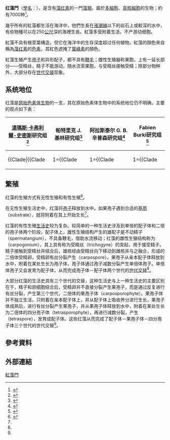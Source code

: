 {{Automatic taxobox
|taxon=Rhodophyta
|authority={{link-en|理查德·惠特森|Richard Wettstein|Wettstein}}, 1922
|image = Gracilaria2.JPG
| image_width = 300px
| image_caption = 江蓠属
| fossil_range = {{long fossil range|中元古代|現代}}
}}

'''红藻門'''（[[學名|學名]]：{{lang|la|''Rhodophyta''}}），是含有[[藻红素|藻红素]]的一門[[藻類|藻類]]，屬於[[多細胞生物|多細胞]]、[[真核細胞|真核細胞]]的生物；約有7000种<ref name="AlgaeBase_Rhodophyta">{{Citation|last=Guiry|first=M.D.|last2=Guiry|first2=G.M.|year=2011|title=AlgaeBase : Chlorophyta|publisher=World-wide electronic publication, National University of Ireland, Galway|url=http://www.algaebase.org/browse/taxonomy/?id=97240|accessdate=2019-02-11|lastauthoramp=yes|archive-url=https://web.archive.org/web/20170711172101/http://www.algaebase.org/browse/taxonomy/?id=97240|archive-date=2017-07-11|dead-url=no}}</ref>。

幾乎所有的紅藻都生活在海洋中，他們生長在[[漲潮線|漲潮線]]以下的岩石上或較深的水中，有些物種可以在250[[公尺|公尺]]深的海裡生長。紅藻多营附着生活，不产游动细胞。

紅藻不具有根莖葉構造，但它在海洋中的生存深度超过任何植物。紅藻的顏色來自稱為[[藻红素|藻红素]]的[[色素|色素]]，其紅色遮掩了[[葉綠素|葉綠素]]的顏色。

紅藻生殖产生[[孢子|孢子]]和异形配子，都不具有[[鞭毛|鞭毛]]；雌性生殖器称果胞，上有一延长部分——受精丝，精子不能游动，随水流至果胞，与受精丝接触受精；除部分物种外，大部分存在[[世代交替|世代交替]]现象。

== 系统地位 ==
红藻是[[原始色素体生物|原始色素体生物]]的一支，其在原始色素体生物中的系统地位仍不明确，主要的观点如下表：
{| class="wikitable"
![[湯瑪斯·卡弗利爾-史密斯|湯瑪斯·卡弗利爾-史密斯]]研究组<ref name="caval.sm.2015">{{Cite journal|title=Multiple origins of Heliozoa from flagellate ancestors: New cryptist subphylum Corbihelia, superclass Corbistoma, and monophyly of Haptista, Cryptista, Hacrobia and Chromista|url=http://www.sciencedirect.com/science/article/pii/S1055790315002080|last=Cavalier-Smith|first=Thomas|last2=Chao|first2=Ema E.|date=2015-12-01|journal=Molecular Phylogenetics and Evolution|doi=10.1016/j.ympev.2015.07.004|volume=93|pages=331–362|issn=1055-7903|last3=Lewis|first3=Rhodri|author=|access-date=2019-04-07|archive-url=https://web.archive.org/web/20150924184426/http://www.sciencedirect.com/science/article/pii/S1055790315002080|archive-date=2015-09-24|dead-url=no}}</ref>
!帕特里克 J. 基林研究组<ref name="Burki2016">{{Cite journal|title=Untangling the early diversification of eukaryotes: A phylogenomic study of the evolutionary origins of Centrohelida, Haptophyta and Cryptista|author=Burki, Fabien|url=|journal=Proceedings of the Royal Society B|issue=1823|doi=10.1098/rspb.2015.2802|others=Kaplan, Maia; Trikhonenkov, Denis V.; Zlatogursky, Vasily; Minh, Bui Quang; Radaykina, Liudmila V.; Smirnov, Alexey; Mylnikov, Alexander P. et al.|year=2016|volume=283|page=20152802|pmid=}}</ref>
!阿拉斯泰尔 G. B. 辛普森研究组<ref name="Simpson2018">{{Cite journal|title=Hemimastigophora is a novel supra-kingdom-level lineage of eukaryotes|url=https://www.nature.com/articles/s41586-018-0708-8|last=Simpson|first=Alastair G. B.|last2=Roger|first2=Andrew J.|date=2018-12|journal=Nature|issue=7736|doi=10.1038/s41586-018-0708-8|volume=564|pages=410–414|language=en|issn=1476-4687|last3=Erin M. Bertrand|last4=Eme|first4=Laura|last5=Eglit|first5=Yana|last6=Lax|first6=Gordon|author=|access-date=2019-04-07|archive-url=https://web.archive.org/web/20181115212331/https://www.nature.com/articles/s41586-018-0708-8|archive-date=2018-11-15|dead-url=no}}</ref>
!Fabien Burki研究组<ref name="Burki2019">{{Cite journal|title=New phylogenomic analysis of the enigmatic phylum Telonemia further resolves the eukaryote tree of life|url=https://academic.oup.com/mbe/advance-article/doi/10.1093/molbev/msz012/5298736|last=Burki|first=Fabien|last2=Tikhonenkov|first2=Denis V.|journal=Molecular Biology and Evolution|doi=10.1093/molbev/msz012|language=en|last3=Mylnikov|first3=Alexander P.|last4=Jamy|first4=Mahwash|last5=Strassert|first5=Jürgen F. H.}}</ref>
|-
|{{Clade|{{Clade
   |1={{Clade
      |1={{Clade
         |1={{Clade
            |1=[[皮胆虫|皮胆虫]]
            |2=[[红藻|红藻]]
            }}
         |2=[[绿色植物|绿色植物]]
         }}
      |2=[[灰藻|灰藻]]
      }}
   |2=[[隐藻|隐藻]]
   }}|style=font-size:90%;line-height:100%;|label1=[[原始色素体生物|原始色素体生物]]}}
|{{Clade|{{Clade
   |1={{Clade
      |1=[[皮胆虫|皮胆虫]]
      |2=[[红藻|红藻]]
      }}
   |2={{Clade
      |1=[[隐藻|隐藻]]
      |2={{Clade
         |1=[[灰藻|灰藻]]
         |2=[[绿色植物|绿色植物]]
         }}
      }}
   }}|style=font-size:90%;line-height:100%;|label1=[[原始色素体生物|原始色素体生物]]}}
|{{Clade|{{Clade
|1={{Clade
   |1={{Clade
      |1=[[皮胆虫|皮胆虫]]
      |2=[[红藻|红藻]]
      }}
      |2={{Clade
         |1=[[灰藻|灰藻]]
         |2=[[绿色植物|绿色植物]]
         }}}}
      |2=[[隐藻|隐藻]]
   }}|style=font-size:90%;line-height:100%;|label1=[[原始色素体生物|原始色素体生物]]}}
|{{Clade|{{Clade
   |1={{Clade
         |1=[[灰藻|灰藻]]
         |2=[[绿色植物|绿色植物]]
         }}
   |2={{Clade
      |1=[[隐藻|隐藻]]
      |2={{Clade
      |1=[[皮胆虫|皮胆虫]]
      |2=[[红藻|红藻]]
      }}
      }}
   }}|style=font-size:90%;line-height:100%;|label1=[[原始色素体生物|原始色素体生物]]}}
|}

== 繁殖 ==
红藻的生殖方式有无性生殖和有性生殖<ref name="Raven8th">{{Cite book|url=https://www.worldcat.org/oclc/781446671|title=Raven Biology of plants|last=Franklin|first=Evert, Ray|last2=H.|first2=Revision of: Raven, Peter|publisher=|year=|isbn=9781429219617|edition=Eighth edition|location=New York|pages=|chapter=|oclc=781446671}}</ref>{{Rp|342}}。

在无性生殖生活史中，红藻将[[孢子|孢子]]释放到水中。如果孢子遇到合适的[[基质_(生物生活环境)|基质]]（substrate），就将附着在其上开始生长<ref name="Raven8th" />{{Rp|342}}。

红藻的有性生殖[[生活史|生活史]]较为复杂。较简单的一种生活史涉及到单倍的配子体和二倍的孢子体两个阶段，配子体上，雄性生殖结构产生的雄配子是不动精子（spermatangium），不具备鞭毛，借助水流移动；红藻的雌性生殖结构称为{{Internal link helper/en|果孢|carpogonium}}（carpogonium），其上具有称为受精丝（trichogyne）的突起，用于接受精子。精子接触到受精丝并结合后，雄核经由受精丝向下移动到雌核并与之融合，形成的二倍体受精卵，受精卵有丝分裂产生{{Link-en|果孢子|carpospore}}（carpospore）。果孢子从亲本配子体释放到水中，附着在某处生长为孢子体，孢子体通过孢子减数分裂产生单倍体孢子。单倍体孢子又会发育为配子体，从而完成孢子体－配子体两个世代的[[世代交替|世代交替]]<ref name="Raven8th" />{{Rp|342-343}}。

大部分红藻的生活史具有三个世代的交替，这种生活史与上一种生活史的主要区别在于，精子和卵细胞结合后，受精卵并不直接分裂产生果孢子，而是通过反复进行有丝分裂，产生第三个世代，二倍体的果孢子体（carposporophyte）。果孢子体并不独立生活，只附着在亲本配子体上，并从配子体上吸收养分进行生长，果孢子体成熟后，进行有丝分裂产生果孢子，并从果孢子体释放到水中，附着在某处生长为二倍体的四分孢子体（tetrasporophyte），再进行减数分裂，产生{{Internal link helper/en|四分孢子|tetraspore}}（tetraspore），发育成配子体。这些红藻从而完成了配子体－果孢子体－四分孢子体三个世代的世代交替<ref name="Raven8th" />{{Rp|343-344}}。

== 參考資料 ==
{{reflist}}

==外部連結==
{{真核生物}}
{{植物分类}}
{{Taxonbar}}

[[Category:紅藻門|]]